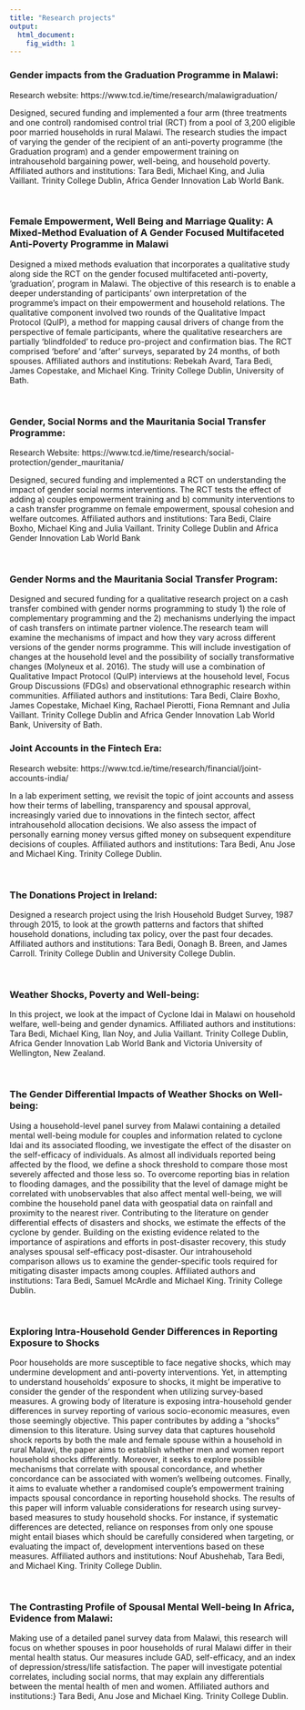 ```yaml
---
title: "Research projects"
output:
  html_document:
    fig_width: 1
---
```



### Gender impacts from the Graduation Programme in Malawi:
Research website:  https://www.tcd.ie/time/research/malawigraduation/

Designed, secured funding and implemented a four arm (three treatments and one control) randomised control trial (RCT) from a pool of 3,200 eligible poor married households in rural Malawi. The research studies the impact of varying the gender of the recipient of an anti-poverty programme (the Graduation program) and a gender empowerment training on intrahousehold bargaining power, well-being, and household poverty. Affiliated authors and institutions: Tara Bedi, Michael King, and Julia Vaillant. Trinity College Dublin, Africa Gender Innovation Lab World Bank.




<br>

### Female Empowerment, Well Being and Marriage Quality: A Mixed-Method Evaluation of A Gender Focused Multifaceted Anti-Poverty Programme in Malawi

Designed a mixed methods evaluation that incorporates a qualitative study along side the RCT on the gender focused multifaceted anti-poverty, ‘graduation’, program in Malawi. The objective of this research is to enable a deeper understanding of participants’ own interpretation of the programme’s impact on their empowerment and household relations. The qualitative component involved two rounds of the Qualitative Impact Protocol (QuIP), a method for mapping causal drivers of change from the perspective of female participants, where the qualitative researchers are partially ‘blindfolded’ to reduce pro-project and confirmation bias. The RCT comprised ‘before’ and ‘after’ surveys, separated by 24 months, of both spouses. Affiliated authors and institutions: Rebekah Avard, Tara Bedi, James Copestake, and Michael King. Trinity College Dublin, University of Bath.




<br>

### Gender, Social Norms and the Mauritania Social Transfer Programme:
Research Website: https://www.tcd.ie/time/research/social-protection/gender_mauritania/

Designed, secured funding and implemented a RCT on understanding the impact of gender social norms interventions. The RCT tests the effect of adding a) couples empowerment training and b) community interventions to a cash transfer programme on female empowerment, spousal cohesion and welfare outcomes. Affiliated authors and institutions: Tara Bedi, Claire Boxho, Michael King and Julia Vaillant. Trinity College Dublin and Africa Gender Innovation Lab World Bank 

<br>

###  Gender Norms and the Mauritania Social Transfer Program:
Designed and secured funding for a qualitative research project on a cash transfer combined with gender norms programming to study 1) the role of complementary programming and the 2) mechanisms underlying the impact of cash transfers on intimate partner violence.The research team will examine the mechanisms of impact and how they vary across different versions of the gender norms programme. This will include investigation of changes at the household level and the possibility of socially transformative changes (Molyneux et al. 2016). The study will use a combination of Qualitative Impact Protocol (QuIP) interviews at the household level, Focus Group Discussions (FDGs) and observational ethnographic research within communities. Affiliated authors and institutions: Tara Bedi, Claire Boxho, James Copestake, Michael King, Rachael Pierotti, Fiona Remnant and Julia Vaillant. Trinity College Dublin and Africa Gender Innovation Lab World Bank, University of Bath.



### Joint Accounts in the Fintech Era:
Research website: https://www.tcd.ie/time/research/financial/joint-accounts-india/ 

In a lab experiment setting, we revisit the topic of joint accounts and assess how their terms of labelling, transparency and spousal approval, increasingly varied due to innovations in the fintech sector, affect intrahousehold allocation decisions. We also assess the impact of personally earning money versus gifted money on subsequent expenditure decisions of couples.  Affiliated authors and institutions: Tara Bedi, Anu Jose and Michael King. Trinity College Dublin.  


<br>

### The Donations Project in Ireland:

Designed a research project using the Irish Household Budget Survey, 1987 through 2015, to look at the growth patterns and factors that shifted household donations, including tax policy, over the past four decades. Affiliated authors and institutions: Tara Bedi, Oonagh B. Breen, and James Carroll. Trinity College Dublin and  University College Dublin.

<br>

### Weather Shocks, Poverty and Well-being:

In this project, we look at the impact of Cyclone Idai in Malawi on household welfare, well-being and gender dynamics. Affiliated authors and institutions: Tara Bedi, Michael King, Ilan Noy, and Julia Vaillant. Trinity College Dublin, Africa Gender Innovation Lab World Bank and Victoria University of Wellington, New Zealand. 

<br>

### The Gender Differential Impacts of Weather Shocks on Well-being:

Using a household-level panel survey from Malawi containing a detailed mental well-being module for couples and information related to cyclone Idai and its associated flooding, we investigate the effect of the disaster on the self-efficacy of individuals. As almost all individuals reported being affected by the flood, we define a shock threshold to compare those most severely affected and those less so. To overcome reporting bias in relation to flooding damages, and the possibility that the level of damage might be correlated with unobservables that also affect mental well-being, we will combine the household panel data with geospatial data on rainfall and proximity to the nearest river. Contributing to the literature on gender differential effects of disasters and shocks, we estimate the effects of the cyclone by gender. Building on the existing evidence related to the importance of aspirations and efforts in post-disaster recovery, this study analyses spousal self-efficacy post-disaster. Our intrahousehold comparison allows us to examine the gender-specific tools required for mitigating disaster impacts among couples. Affiliated authors and institutions: Tara Bedi, Samuel McArdle and Michael King. Trinity College Dublin. 

<br>

### Exploring Intra-Household Gender Differences in Reporting Exposure to Shocks 
Poor households are more susceptible to face negative shocks, which may undermine development and anti-poverty interventions. Yet, in attempting to understand households’ exposure to shocks, it might be imperative to consider the gender of the respondent when utilizing survey-based measures. A growing body of literature is exposing intra-household gender differences in survey reporting of various socio-economic measures, even those seemingly objective. This paper contributes by adding a “shocks” dimension to this literature. Using survey data that captures household shock reports by both the male and female spouse within a household in rural Malawi, the paper aims to establish whether men and women report household shocks differently. Moreover, it seeks to explore possible mechanisms that correlate with spousal concordance, and whether concordance can be associated with women’s wellbeing outcomes. Finally, it aims to evaluate whether a randomised couple’s empowerment training impacts spousal concordance in reporting household shocks. The results of this paper will inform valuable considerations for research using survey-based measures to study household shocks. For instance, if systematic differences are detected, reliance on responses from only one spouse might entail biases which should be carefully considered when targeting, or evaluating the impact of, development interventions based on these measures.  Affiliated authors and institutions: Nouf Abushehab, Tara Bedi, and Michael King. Trinity College Dublin. 

<br>

### The Contrasting Profile of Spousal Mental Well-being In Africa, Evidence from Malawi:
Making use of a detailed panel survey data from Malawi, this research will focus on whether spouses in poor households of rural Malawi differ in their mental health status. Our measures include GAD, self-efficacy, and an index of depression/stress/life satisfaction. The paper will investigate potential correlates, including social norms, that may explain any differentials between the mental health of men and women. Affiliated authors and institutions:} Tara Bedi,  Anu Jose and Michael King. Trinity College Dublin.

<br>
